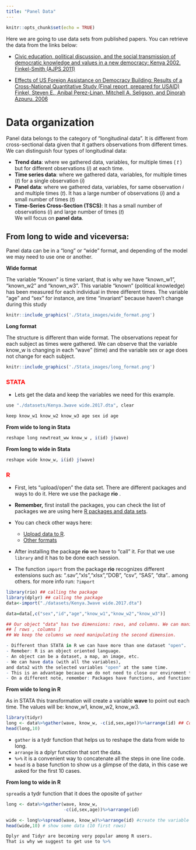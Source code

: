 ```yaml
---
title: "Panel Data"
---
```


```r
knitr::opts_chunk$set(echo = TRUE)
```


Here we are going to use data sets from published papers. You can retrieve the data from the links below:

- [Civic education, political discussion, and the social transmission of democratic knowledge and values in a new democracy: Kenya 2002. Finkel-Smith (AJPS 2011)](https://www.polisci.pitt.edu/sites/default/files/FinkelSmith.CivicEducationPoliticalDiscussion.pdf "Article")

- [Effects of US Foreign Assistance on Democracy Building: Results of a Cross-National Quantitative Study (Final report, prepared for USAID) Finkel, Steven E., Anibal Perez-Linan, Mitchell A. Seligson, and Dinorah Azpuru. 2006](https://www3.nd.edu/~mcoppedg/crd/USAID_Democracy_Assistance_and_its_Impact_on_Democratization_v34.pdf "Report")

# Data organization <a name="cleaning"></a>

Panel data belongs to the category of "longitudinal data". It is different from cross-sectional data given that it gathers observations from different times. We can distinguish four types of longitudinal data: 

-  **Trend data**: where we gathered data, variables, for multiple times ( $t$ ) but for different observations ($i$) at each time. 
-  **Time series data**: where we gathered data, variables, for multiple times ($t$) for a single observation ($i$)
-  **Panel data**: where we gathered data, variables, for same observation $i$ and multiple times ($t$). It has a large number of observations ($i$) and a small number of times ($t$)
-  **Time-Series Cross-Section (TSCS)**: It has a small number of observations ($i$) and large number of times ($t$)  
We will focus on **panel data**. 

## From long to wide and viceversa: <a name="wide_long"></a>

Panel data can be in a "long" or "wide" format, and depending of the model we may need to use one or another.  

**Wide format**  

The variable "Known" is time variant, that is why we have "known_w1", "known_w2" and "known_w3". This variable "known" (political knowledge) has been measured for each individual in three different times. The variable "age" and "sex" for instance, are time "invariant" because haven't  change during this study

```r
knitr::include_graphics('./Stata_images/wide_format.png')
```

**Long format**

The structure is different than wide format. The observations repeat for each subject as times were gathered. We can observe that the variable know_w is changing in each "wave" (time) and the variable sex or age does not change for each subject.

```r
knitr::include_graphics('./Stata_images/long_format.png')
```


### <span style="color:red">STATA</span>

- Lets get the data and keep the variables we need for this example. 

```r
use "./datasets/Kenya.3wave wide.2017.dta", clear

keep know_w1 know_w2 know_w3 age sex id age
```

**From wide to long in Stata**
```r
reshape long newtreat_ww know_w , i(id) j(wave)
```
**From long to wide in Stata** 

```r
reshape wide know_w, i(id) j(wave)
```


### <span style="color:red"> R </span>

  - First, lets "upload/open" the data set. There are different packages and ways to do it. Here we use the package **rio** <a name="rio"></a>. 
  - **Remember,** first install the packages, you can check the list of packages we are using here [R packages and data sets](#packages). 
  - You can check other ways here: 
      - [Upload data to R](https://www.statmethods.net/input/importingdata.html).
      - [Other formats](https://www.statmethods.net/input/importingdata.html)

  - After installing the package **rio** we have to "call" it. For that we use ```library``` and it has to be done each session. 
  
  - The function ```import``` from the package **rio** recognizes different extensions such as: ".sav","xls","xlsx","DOB", "csv", "SAS", "dta".. among others. for more info run: ```?import```

  
```r
library(rio) ## calling the package
library(dplyr) ## calling the package
data<-import("./datasets/Kenya.3wave wide.2017.dta")

data=data[,c("sex","id","age","know_w1","know_w2","know_w3")]

## Our object "data" has two dimensions: rows, and columns. We can manipulate it using brackets
## [ rows , columns ]
## We keep the columns we need manipulating the second dimension. 
```


```r
- Different than STATA in R we can have more than one dataset "open". 
- Remeber: R is an object oriented language.
- An object can be a dataset, a map, an image, etc.
- We can have data (with all the variables), 
and data2 with the selected variables "open" at the same time. 
- This is an advantage because we do not need to close our enviroment to change dataset. 
- On a different note, remember: Packages have functions, and functions have arguments!
```

**From wide to long in R**

As in STATA this transformation will create a variable **wave** to point out each time. The values will be: know_w1, know_w2, know_w3.  

```r
library(tidyr)
long <- data%>%gather(wave, know_w, -c(id,sex,age))%>%arrange(id) ## Collapse the variables know_w1,know_w2,know_w3 in the new variable know_w
head(long,10)
```

- ```gather``` is a tydr function that helps us to reshape the data from wide to long. 
- ```arrange``` is a dplyr function that sort the data. 
- ``` %>% ``` it is a convenient way to concatenate all the steps in one line code. 
- ```head``` is a base function to show us a glimpse of the data, in this case we asked for the first 10 cases. 

**From long to wide in R**

```spread```is a tydr function that it does the oposite of ```gather```

```r
long <- data%>%gather(wave, know_w, 
                      -c(id,sex,age))%>%arrange(id) 

```

```r
wide <- long%>%spread(wave, know_w)%>%arrange(id) #create the variable know_w for each wave and sort the data by id
head(wide,10) # show some data (10 first rows)
```


```r
Dplyr and Tidyr are becoming very popular among R users.
That is why we suggest to get use to %>% 
```

